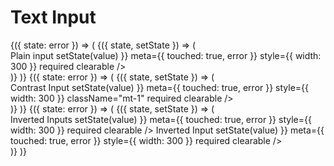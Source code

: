 
<Meta title="Components|Inputs|Text" component={Inputs.Text} />

# Text Input

<Preview>
  <Story name="Text">
    <div>
      <StoryHelpers.StateCtrl label="Error State">
        {({ state: error }) => (
          <StoryHelpers.StateContainer defaultState="">
            {({ state, setState }) => (
              <div>
                <StoryHelpers.Text>Plain input</StoryHelpers.Text>
                <Inputs.Text
                  label="Text Input"
                  input={{
                    value: state,
                    onChange: value => setState(value)
                  }}
                  meta={{ touched: true, error }}
                  style={{ width: 300 }}
                  required
                  clearable
                />
              </div>
            )}
          </StoryHelpers.StateContainer>
        )}
      </StoryHelpers.StateCtrl>
      <StoryHelpers.Margin />
      <StoryHelpers.StateCtrl label="Error State">
        {({ state: error }) => (
          <StoryHelpers.StateContainer defaultState="">
            {({ state, setState }) => (
              <div>
                <StoryHelpers.Text>Contrast Input</StoryHelpers.Text>
                <Inputs.Text
                  label="Contrast Text Input"
                  appearance="contrast"
                  input={{
                    value: state,
                    onChange: value => setState(value)
                  }}
                  meta={{ touched: true, error }}
                  style={{ width: 300 }}
                  className="mt-1"
                  required
                  clearable
                />
              </div>
            )}
          </StoryHelpers.StateContainer>
        )}
      </StoryHelpers.StateCtrl>
      <StoryHelpers.Margin />
      <StoryHelpers.StateCtrl label="Error State">
        {({ state: error }) => (
          <StoryHelpers.StateContainer defaultState="">
            {({ state, setState }) => (
              <div>
                <StoryHelpers.Text>Inverted Inputs</StoryHelpers.Text>
                <Inputs.Text
                  label="Inverted Text Input"
                  appearance="inverted"
                  input={{
                    value: state,
                    onChange: value => setState(value)
                  }}
                  meta={{ touched: true, error }}
                  style={{ width: 300 }}
                  required
                  clearable
                />
                <StoryHelpers.Margin />
                <StoryHelpers.Text>Inverted Input</StoryHelpers.Text>
                <Inputs.Text
                  placeholder="Placeholder Text"
                  appearance="inverted"
                  input={{
                    value: state,
                    onChange: value => setState(value)
                  }}
                  meta={{ touched: true, error }}
                  style={{ width: 300 }}
                  required
                  clearable
                />
              </div>
            )}
          </StoryHelpers.StateContainer>
        )}
      </StoryHelpers.StateCtrl>
    </div>
  </Story>
</Preview>

<Props of={Inputs.Text} />
